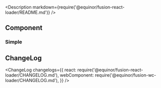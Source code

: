 
<Meta title="Layout/Loader" />

<Description markdown={require('@equinor/fusion-react-loader/README.md')} />

<ArgsTable of={Loader} />

## Component

### Simple

<Canvas withSource="open">
  <Story id="examples-loader--component" />
</Canvas>

## ChangeLog

<ChangeLog
  changelogs={{
    react: require('@equinor/fusion-react-loader/CHANGELOG.md'),
    webComponent: require('@equinor/fusion-wc-loader/CHANGELOG.md'),
  }}
/>
